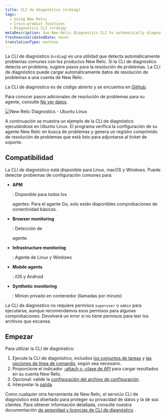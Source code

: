 ```yaml
---
title: CLI de diagnóstico (nrdiag)
tags:
  - Using New Relic
  - Cross-product functions
  - Diagnostics CLI (nrdiag)
metaDescription: Use New Relic Diagnostics CLI to automatically diagnose common problems with New Relic agents and send the results to Support.
freshnessValidatedDate: never
translationType: machine
---
```



La CLI de diagnóstico (`nrdiag`) es una utilidad que detecta automáticamente problemas comunes con los productos New Relic. Si la CLI de diagnóstico detecta un problema, sugiere pasos para la resolución de problemas. La CLI de diagnóstico puede cargar automáticamente datos de resolución de problemas a una cuenta de New Relic.

La CLI de diagnóstico es de código abierto y se encuentra en [GitHub](https://github.com/newrelic/newrelic-diagnostics-cli).

Para conocer pasos adicionales de resolución de problemas para su agente, consulte [No ver datos](/docs/agents/manage-apm-agents/troubleshooting/not-seeing-data).

<img
  title="New Relic Diagnostics - Ubuntu Linux"
  alt="New Relic Diagnostics - Ubuntu Linux"
  src={solutionsUbuntuDiagnostics}
/>

<figcaption>
  A continuación se muestra un ejemplo de la CLI de diagnóstico ejecutándose en Ubuntu Linux. El programa verifica la configuración de su agente New Relic en busca de problemas y genera un registro comprimido de resolución de problemas que está listo para adjuntarse al ticket de soporte.
</figcaption>

## Compatibilidad

La CLI de diagnóstico está disponible para Linux, macOS y Windows. Puede detectar problemas de configuración comunes para:

* <DoNotTranslate>**APM**</DoNotTranslate>

  : Disponible para todos los

  <InlinePopover type="apm"/>

  agentes. Para el agente Go, solo están disponibles comprobaciones de conectividad básicas.

* <DoNotTranslate>**Browser monitoring**</DoNotTranslate>

  : Detección de

  <InlinePopover type="browser"/>

  agente.

* <DoNotTranslate>**Infrastructure monitoring**</DoNotTranslate>

  : Agente de Linux y Windows

* <DoNotTranslate>**Mobile agents**</DoNotTranslate>

  : iOS y Android

* <DoNotTranslate>**Synthetic monitoring**</DoNotTranslate>

  : Minion privado en contenedor (llamadas por minuto)

La CLI de diagnóstico no requiere permisos `superuser` o `admin` para ejecutarse, aunque recomendamos esos permisos para algunas comprobaciones. Devolverá un error si no tiene permisos para leer los archivos que escanea.

## Empezar

Para utilizar la CLI de diagnóstico:

1. Ejecute la CLI de diagnóstico, incluidos [los conjuntos de tareas](/docs/new-relic-solutions/solve-common-issues/diagnostics-cli-nrdiag/run-diagnostics-cli-nrdiag) y [las opciones de línea de comando,](/docs/using-new-relic/cross-product-functions/diagnostics-cli-nrdiag/pass-command-line-options-nrdiag) según sea necesario.
2. Proporcione el indicador [-attach o -clave de API](/docs/using-new-relic/cross-product-functions/diagnostics-cli-nrdiag/pass-command-line-options-nrdiag) para cargar resultados en su cuenta New Relic.
3. Opcional: valide la [configuración del archivo de configuración](/docs/using-new-relic/cross-product-functions/diagnostics-cli-nrdiag/validate-config-file-settings-nrdiag).
4. Interpretar la [salida](/docs/using-new-relic/cross-product-functions/diagnostics-cli-nrdiag/interpret-nrdiag-output).

Como cualquier otra herramienta de New Relic, el servicio CLI de diagnóstico está diseñado para proteger su privacidad de datos y la de sus clientes. Para obtener información detallada, consulte nuestra documentación [de seguridad y licencias de CLI de diagnóstico](/docs/using-new-relic/cross-product-functions/diagnostics-cli-nrdiag/diagnostics-cli-licensing-security) .